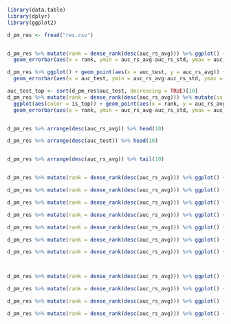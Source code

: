 ```r

library(data.table)
library(dplyr)
library(ggplot2)

d_pm_res <- fread("res.csv")


d_pm_res %>% mutate(rank = dense_rank(desc(auc_rs_avg))) %>% ggplot() + geom_point(aes(x = rank, y = auc_rs_avg)) +
  geom_errorbar(aes(x = rank, ymin = auc_rs_avg-auc_rs_std, ymax = auc_rs_avg+auc_rs_std), width = 1)

d_pm_res %>% ggplot() + geom_point(aes(x = auc_test, y = auc_rs_avg)) +
  geom_errorbar(aes(x = auc_test, ymin = auc_rs_avg-auc_rs_std, ymax = auc_rs_avg+auc_rs_std), width = 0.0003)

auc_test_top <- sort(d_pm_res$auc_test, decreasing = TRUE)[10]
d_pm_res %>% mutate(rank = dense_rank(desc(auc_rs_avg))) %>% mutate(is_top = auc_test>=auc_test_top) %>% 
  ggplot(aes(color = is_top)) + geom_point(aes(x = rank, y = auc_rs_avg)) +
  geom_errorbar(aes(x = rank, ymin = auc_rs_avg-auc_rs_std, ymax = auc_rs_avg+auc_rs_std), width = 0.3)


d_pm_res %>% arrange(desc(auc_rs_avg)) %>% head(10)

d_pm_res %>% arrange(desc(auc_test)) %>% head(10)


d_pm_res %>% arrange(desc(auc_rs_avg)) %>% tail(10)


d_pm_res %>% mutate(rank = dense_rank(desc(auc_rs_avg))) %>% ggplot() + geom_point(aes(x = rank, y = num_leaves)) + scale_y_log10()

d_pm_res %>% mutate(rank = dense_rank(desc(auc_rs_avg))) %>% ggplot() + geom_point(aes(x = rank, y = learning_rate)) + scale_y_log10()

d_pm_res %>% mutate(rank = dense_rank(desc(auc_rs_avg))) %>% ggplot() + geom_point(aes(x = rank, y = min_data_in_leaf)) + scale_y_log10()

d_pm_res %>% mutate(rank = dense_rank(desc(auc_rs_avg))) %>% ggplot() + geom_point(aes(x = rank, y = feature_fraction)) 

d_pm_res %>% mutate(rank = dense_rank(desc(auc_rs_avg))) %>% ggplot() + geom_point(aes(x = rank, y = bagging_fraction)) 

d_pm_res %>% mutate(rank = dense_rank(desc(auc_rs_avg))) %>% ggplot() + geom_point(aes(x = rank, y = lambda_l1)) 

d_pm_res %>% mutate(rank = dense_rank(desc(auc_rs_avg))) %>% ggplot() + geom_point(aes(x = rank, y = lambda_l2)) 



d_pm_res %>% mutate(rank = dense_rank(desc(auc_rs_avg))) %>% ggplot() + geom_point(aes(x = rank, y = ntrees))

d_pm_res %>% mutate(rank = dense_rank(desc(auc_rs_avg))) %>% ggplot() + geom_point(aes(x = rank, y = ntrees)) + scale_y_log10(breaks=c(30,100,300,1000,3000))

d_pm_res %>% mutate(rank = dense_rank(desc(auc_rs_avg))) %>% ggplot() + geom_point(aes(x = rank, y = runtm)) 

d_pm_res %>% mutate(rank = dense_rank(desc(auc_rs_avg))) %>% ggplot() + geom_point(aes(x = rank, y = runtm)) + scale_y_log10(breaks=c(1,3,10,30,100))

```